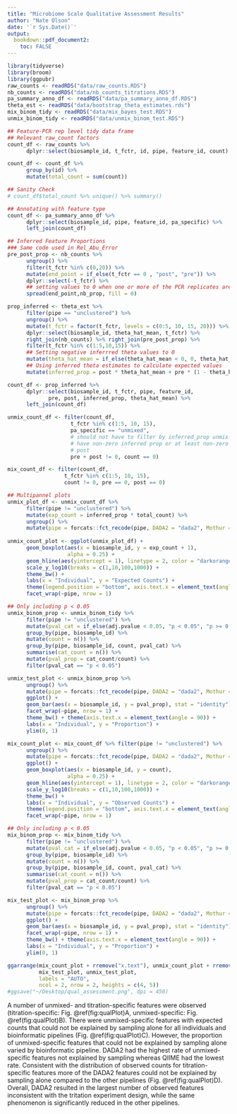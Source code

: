 ```yaml
---
title: "Microbiome Scale Qualitative Assessment Results"
author: "Nate Olson"
date: '`r Sys.Date()`'
output:
  bookdown::pdf_document2: 
    toc: FALSE
---
```


```r
library(tidyverse)
library(broom)
library(ggpubr)
raw_counts <- readRDS("data/raw_counts.RDS")
nb_counts <- readRDS("data/nb_counts_titrations.RDS")
pa_summary_anno_df <- readRDS("data/pa_summary_anno_df.RDS")
theta_est <- readRDS("data/bootstrap_theta_estimates.rds")
mix_binom_tidy <- readRDS("data/mix_bayes_test.RDS")
unmix_binom_tidy <- readRDS("data/unmix_binom_test.RDS")
```

```r
## Feature-PCR rep level tidy data frame
## Relevant raw_count factors 
count_df <- raw_counts %>% 
      dplyr::select(biosample_id, t_fctr, id, pipe, feature_id, count)

count_df <- count_df %>% 
      group_by(id) %>% 
      mutate(total_count = sum(count))

## Sanity Check 
# count_df$total_count %>% unique() %>% summary()

## Annotating with feature type
count_df <- pa_summary_anno_df %>% 
      dplyr::select(biosample_id, pipe, feature_id, pa_specific) %>% 
      left_join(count_df)

## Inferred Feature Proportions
### Same code used in Rel_Abu_Error
pre_post_prop <- nb_counts %>% 
      ungroup() %>% 
      filter(t_fctr %in% c(0,20)) %>% 
      mutate(end_point = if_else(t_fctr == 0 , "post", "pre")) %>% 
      dplyr::select(-t_fctr) %>% 
      ## setting values to 0 when one or more of the PCR replicates are 0 for titration end-points
      spread(end_point,nb_prop, fill = 0)

prop_inferred <- theta_est %>% 
      filter(pipe == "unclustered") %>% 
      ungroup() %>%
      mutate(t_fctr = factor(t_fctr, levels = c(0:5, 10, 15, 20))) %>% 
      dplyr::select(biosample_id, theta_hat_mean, t_fctr) %>% 
      right_join(nb_counts) %>% right_join(pre_post_prop) %>% 
      filter(t_fctr %in% c(1:5,10,15)) %>% 
      ## Setting negative inferrred theta values to 0
      mutate(theta_hat_mean = if_else(theta_hat_mean < 0, 0, theta_hat_mean)) %>% 
      ## Using inferred theta estimates to calculate expected values
      mutate(inferred_prop = post * theta_hat_mean + pre * (1 - theta_hat_mean))

count_df <- prop_inferred %>% 
      dplyr::select(biosample_id, t_fctr, pipe, feature_id, 
             pre, post, inferred_prop, theta_hat_mean) %>% 
      left_join(count_df)

unmix_count_df <- filter(count_df, 
                    t_fctr %in% c(1:5, 10, 15),
                    pa_specific == "unmixed",
                    # should not have to filter by inferred_prop unmix should
                    # have non-zero inferred prop or at least non-zero pre +
                    # post
                    pre + post != 0, count == 0) 

mix_count_df <- filter(count_df,
                  t_fctr %in% c(1:5, 10, 15),
                  count != 0, pre == 0, post == 0)

## Multipannel plots
unmix_plot_df <- unmix_count_df %>% 
      filter(pipe != "unclustered") %>% 
      mutate(exp_count = inferred_prop * total_count) %>% 
      ungroup() %>% 
      mutate(pipe = forcats::fct_recode(pipe, DADA2 = "dada2", Mothur = "mothur", QIIME = "qiime"))
      
unmix_count_plot <- ggplot(unmix_plot_df) +
      geom_boxplot(aes(x = biosample_id, y = exp_count + 1), 
                   alpha = 0.25) + 
      geom_hline(aes(yintercept = 1), linetype = 2, color = "darkorange") + 
      scale_y_log10(breaks = c(1,10,100,1000)) + 
      theme_bw() + 
      labs(x = "Individual", y = "Expected Counts") +
      theme(legend.position = "bottom", axis.text.x = element_text(angle = 90)) +
      facet_wrap(~pipe, nrow = 1)

## Only including p < 0.05 
unmix_binom_prop <- unmix_binom_tidy %>% 
      filter(pipe != "unclustered") %>% 
      mutate(pval_cat = if_else(adj.pvalue < 0.05, "p < 0.05", "p >= 0.05")) %>% 
      group_by(pipe, biosample_id) %>% 
      mutate(count = n()) %>% 
      group_by(pipe, biosample_id, count, pval_cat) %>% 
      summarise(cat_count = n()) %>% 
      mutate(pval_prop = cat_count/count) %>% 
      filter(pval_cat == "p < 0.05")

unmix_test_plot <- unmix_binom_prop %>% 
      ungroup() %>% 
      mutate(pipe = forcats::fct_recode(pipe, DADA2 = "dada2", Mothur = "mothur", QIIME = "qiime")) %>% 
      ggplot() + 
      geom_bar(aes(x = biosample_id, y = pval_prop), stat = "identity") + 
      facet_wrap(~pipe, nrow = 1) + 
      theme_bw() + theme(axis.text.x = element_text(angle = 90)) +
      labs(x = "Individual", y = "Proportion") +
      ylim(0, 1)

mix_count_plot <- mix_count_df %>% filter(pipe != "unclustered") %>% 
      ungroup() %>% 
      mutate(pipe = forcats::fct_recode(pipe, DADA2 = "dada2", Mothur = "mothur", QIIME = "qiime")) %>% 
      ggplot() + 
      geom_boxplot(aes(x = biosample_id, y = count),
                   alpha = 0.25) + 
      geom_hline(aes(yintercept = 1), linetype = 2, color = "darkorange") + 
      scale_y_log10(breaks = c(1,10,100,1000)) + 
      theme_bw() + 
      labs(x = "Individual", y = "Observed Counts") +
      theme(legend.position = "bottom", axis.text.x = element_text(angle = 90)) +
      facet_wrap(~pipe, nrow = 1)

## Only including p < 0.05 
mix_binom_prop <- mix_binom_tidy %>% 
      filter(pipe != "unclustered") %>% 
      mutate(pval_cat = if_else(adj.pvalue < 0.05, "p < 0.05", "p >= 0.05")) %>% 
      group_by(pipe, biosample_id) %>% 
      mutate(count = n()) %>% 
      group_by(pipe, biosample_id, count, pval_cat) %>% 
      summarise(cat_count = n()) %>% 
      mutate(pval_prop = cat_count/count) %>% 
      filter(pval_cat == "p < 0.05")

mix_test_plot <- mix_binom_prop %>% 
      ungroup() %>% 
      mutate(pipe = forcats::fct_recode(pipe, DADA2 = "dada2", Mothur = "mothur", QIIME = "qiime")) %>% 
      ggplot() + 
      geom_bar(aes(x = biosample_id, y = pval_prop), stat = "identity") + 
      facet_wrap(~pipe, nrow = 1) + 
      theme_bw() + theme(axis.text.x = element_text(angle = 90)) +
      labs(x = "Individual", y = "Proportion") + 
      ylim(0, 1)
```

```r
ggarrange(mix_count_plot + rremove("x.text"), unmix_count_plot + rremove("x.text"), 
          mix_test_plot, unmix_test_plot, 
          labels = "AUTO",
          ncol = 2, nrow = 2, heights = c(4, 5))
#ggsave("~/Desktop/qual_assessment.png", dpi = 450)
```

A number of unmixed- and titration-specific features were observed (titration-specific: Fig. \@ref(fig:qualPlot)A, unmixed-specific: Fig. \@ref(fig:qualPlot)B). 
There were unmixed-specific features with expected counts that could not be explained by sampling alone for all individuals and bioinformatic pipelines (Fig. \@ref(fig:qualPlot)C). 
However, the proportion of unmixed-specific features that could not be explained by sampling alone varied by bioinformatic pipeline. 
DADA2 had the highest rate of unmixed-specific features not explained by sampling whereas QIIME had the lowest rate. 
Consistent with the distribution of observed counts for titration-specific features more of the DADA2 features could not be explained by sampling alone compared to the other pipelines (Fig. \@ref(fig:qualPlot)D). Overall, DADA2 resulted in the largest number of observed features inconsistent with the tritation experiment design, while the same phenomenon is significantly reduced in the other pipelines.
